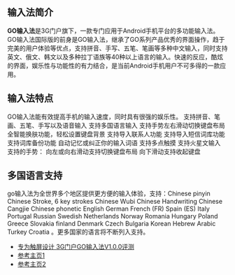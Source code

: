 {{notability unreferenced|time=2011-07-19T09:23:19+00:00}}
== 输入法简介 ==
'''GO输入法'''是3G门户旗下，一款专门应用于Android手机平台的多功能输入法。GO输入法国际版的前身是GO输入法，继承了GO系列产品优秀的界面操作，趋于完美的用户体验等优点，支持拼音、手写、五笔、笔画等多种中文输入，同时支持英文、俄文、韩文以及多种拉丁语族等40种以上语言的输入。快速的反应，酷炫的界面，娱乐性与功能性的有力结合，是当前Android手机用户不可多得的一款应用。

== 输入法特点 ==
GO输入法能有效提高手机的输入速度，同时具有很强的娱乐性。
支持拼音、笔画、五笔、手写以及语音输入
支持多国语言输入
支持手势左右滑动切换键盘布局
全智能换肤功能，轻松设置键盘背景
支持导入联系人功能
支持导入短信词库功能
支持词库备份功能
自动记忆或纠正你的输入词语
支持多点触摸
支持火星文输入
支持的手势：
向左或向右滑动支持切换键盘布局
向下滑动支持收起键盘


== 多国语言支持 ==
go输入法为全世界多个地区提供更方便的输入体验，支持：Chinese pinyin Chinese Stroke, 6 key strokes Chinese Wubi Chinese Handwriting Chinese Cangjie Chinese phonetic English German  French (FR) Spain (ES) Italy  Portugal  Russian  Swedish  Netherlands  Norway  Romania  Hungary  Poland  Greece  Slovakia  finland Denmark Czech Bulgaria Korean Hebrew  Arabic  Turkey Croatia  。更多国家的语言将不断列入支持。


* [http://digi.it.sohu.com/20110118/n278945362.shtml 专为触屏设计 3G门户GO输入法V1.0.0评测] {{Wayback|url=http://digi.it.sohu.com/20110118/n278945362.shtml |date=20160304215939 }}
* [https://web.archive.org/web/20110718021809/http://gokeyboard.goforandroid.com/ 参考主页1]
* [http://www.goforandroid.com/GDT/soft.aspx?softid=4&nav=5/# 参考主页2]{{dead link|date=2018年2月 |bot=InternetArchiveBot |fix-attempted=yes }}